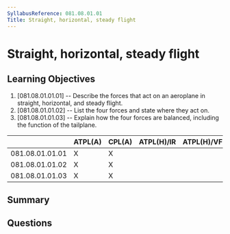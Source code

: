```yaml
---
SyllabusReference: 081.08.01.01
Title: Straight, horizontal, steady flight
---
```


# Straight, horizontal, steady flight

## Learning Objectives

1. [081.08.01.01.01] -- Describe the forces that act on an aeroplane in
   straight, horizontal, and steady flight.
2. [081.08.01.01.02] -- List the four forces and state where they act on.
3. [081.08.01.01.03] -- Explain how the four forces are balanced, including the
   function of the tailplane.

|                 | ATPL(A) | CPL(A) | ATPL(H)/IR | ATPL(H)/VFR | CPL(H) | IR  | CBIR(A) |
| --------------- | ------- | ------ | ---------- | ----------- | ------ | --- | ------- |
| 081.08.01.01.01 | X       | X      |            |             |        |     |         |
| 081.08.01.01.02 | X       | X      |            |             |        |     |         |
| 081.08.01.01.03 | X       | X      |            |             |        |     |         |

## Summary

## Questions
